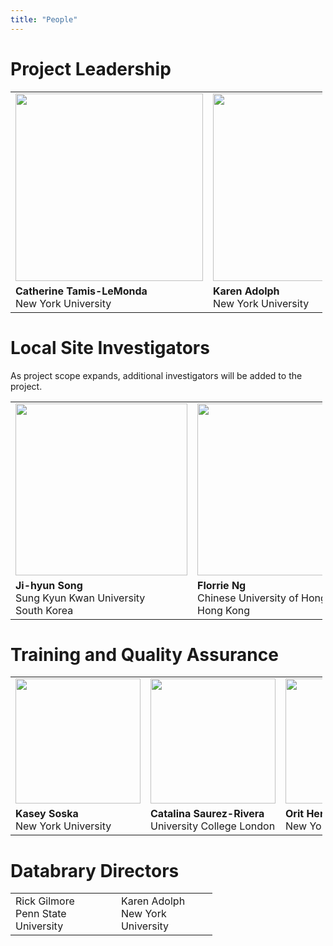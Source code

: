 ```yaml
---
title: "People"
---
```


# Project Leadership

+-------------------------------------------+------------------------------------------+----------------------------------------------+
| ![](pics/people-cathie.png){height="300"} | ![](pics/people-karen.png){height="300"} | ![](pics/people-cristine.jpeg){height="300"} |
+-------------------------------------------+------------------------------------------+----------------------------------------------+
| **Catherine Tamis-LeMonda**\              | **Karen Adolph**\                        | **Cristine Legare**\                         |
| New York University                       | New York University                      | University of Texas, Austin                  |
+-------------------------------------------+------------------------------------------+----------------------------------------------+

# Local Site Investigators

::: note
As project scope expands, additional investigators will be added to the project.
:::

+-------------------------------------------+--------------------------------------------+---------------------------------------+
| ![](pics/people-jihyun.jpg){height="275"} | ![](pics/people-florrie.jpg){height="275"} | ![](pics/people-si.JPG){height="275"} |
+-------------------------------------------+--------------------------------------------+---------------------------------------+
| **Ji-hyun Song**\                         | **Florrie Ng**\                            | **Si Chen**\                          |
| Sung Kyun Kwan University\                | Chinese University of Hong Kong\           | Chinese University of Hong Kong\              |
| South Korea                               | Hong Kong                                  | Hong Kong                                 |
+-------------------------------------------+--------------------------------------------+---------------------------------------+

# Training and Quality Assurance

+------------------------------------------+---------------------------------------------+-----------------------------------------+-------------------------------------------+
| ![](pics/people-kasey.png){height="200"} | ![](pics/people-catalina.png){height="200"} | ![](pics/people-orit.jpg){height="200"} | ![](pics/people-kristy.png){height="200"} |
+------------------------------------------+---------------------------------------------+-----------------------------------------+-------------------------------------------+
| **Kasey Soska**\                         | **Catalina Saurez-Rivera**\                 | **Orit Herzberg**\                      | **Kristy Lai**\                           |
| New York University                      | University College London                   | New York University                     | New York University                       |
+------------------------------------------+---------------------------------------------+-----------------------------------------+-------------------------------------------+

# Databrary Directors

+-----------------------+---------------------+
| Rick Gilmore\         | Karen Adolph\       |
| Penn State University | New York University |
+-----------------------+---------------------+
